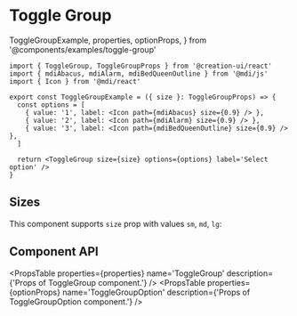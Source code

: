 # Toggle Group

  ToggleGroupExample,
  properties,
  optionProps,
} from '@components/examples/toggle-group'

```tsx copy
import { ToggleGroup, ToggleGroupProps } from '@creation-ui/react'
import { mdiAbacus, mdiAlarm, mdiBedQueenOutline } from '@mdi/js'
import { Icon } from '@mdi/react'

export const ToggleGroupExample = ({ size }: ToggleGroupProps) => {
  const options = [
    { value: '1', label: <Icon path={mdiAbacus} size={0.9} /> },
    { value: '2', label: <Icon path={mdiAlarm} size={0.9} /> },
    { value: '3', label: <Icon path={mdiBedQueenOutline} size={0.9} /> },
  ]

  return <ToggleGroup size={size} options={options} label='Select option' />
}
```

<Container>
  <ToggleGroupExample label='Radio option' />
</Container>

## Sizes

This component supports `size` prop with values `sm`, `md`, `lg`:

<UnfoldVariants
  component={ToggleGroupExample}
  variants={ELEMENT_SIZES}
  prop='size'
  nameProp='label'
/>

## Component API

<PropsTable properties={properties} name='ToggleGroup' description={'Props of ToggleGroup component.'} />
<PropsTable properties={optionProps} name='ToggleGroupOption' description={'Props of ToggleGroupOption component.'} />
